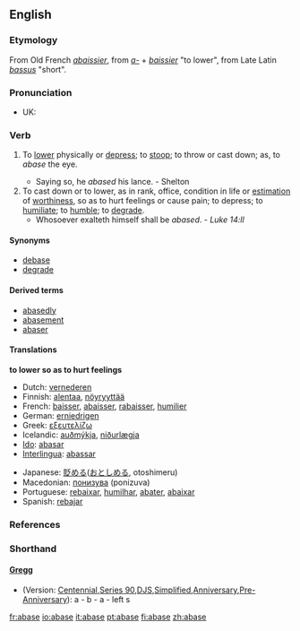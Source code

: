 ==English==

===Etymology===
From Old French ''[[abaissier]]'', from ''[[a-]]'' + ''[[baissier]]'' "to lower", from Late Latin ''[[bassus]]'' "short".

===Pronunciation===
*UK: {{IPA|/əˈbeɪs/}}

===Verb===
{{en-verb|abas|ing}}

# {{archaic}} To [[lower]] physically or [[depress]]; to [[stoop]]; to throw or cast down; as, to ''abase'' the eye.
#* Saying so, he ''abased'' his lance. - Shelton
# To cast down or to lower, as in rank, office, condition in life or [[estimation]] of [[worthiness]], so as to hurt feelings or cause pain; to depress; to [[humiliate]]; to [[humble]]; to [[degrade]].
#* Whosoever exalteth himself shall be ''abased''. - ''Luke 14:ll''

====Synonyms====
*[[debase]]
*[[degrade]]

====Derived terms====
*[[abasedly]]
*[[abasement]]
*[[abaser]]

====Translations====
'''to lower so as to hurt feelings'''
{{top}}
*Dutch: [[vernederen]]
*Finnish: [[alentaa]], [[nöyryyttää]]
*French: [[baisser]], [[abaisser]], [[rabaisser]], [[humilier]]
*German: [[erniedrigen]]
*Greek: [[εξευτελίζω]]
*Icelandic: [[auðmýkja]], [[niðurlægja]]
*[[Ido]]: [[abasar]]
*[[Interlingua]]: [[abassar]]
{{mid}}
*Japanese: [[貶める]]([[おとしめる]], otoshimeru)
*Macedonian: [[понизува]] (ponizuva)
*Portuguese: [[rebaixar]], [[humilhar]], [[abater]], [[abaixar]]
*Spanish: [[rebajar]]
{{bottom}}

===References===
{{R:Century 1911}}
{{R:Webster 1913}}

===Shorthand===

====[http://en.wikipedia.org/wiki/Gregg_Shorthand Gregg]====
* (Version: [http://en.wikipedia.org/wiki/Gregg_Shorthand#Centennial_Gregg_Shorthand Centennial],[http://en.wikipedia.org/wiki/Gregg_Shorthand#Series_90_Gregg_Shorthand Series 90],[http://en.wikipedia.org/wiki/Gregg_Shorthand#Diamond_Jubilee_Gregg_Shorthand DJS],[http://en.wikipedia.org/wiki/Gregg_Shorthand#Simplified_Gregg_Shorthand Simplified],[http://en.wikipedia.org/wiki/Gregg_Shorthand#Anniversary_Gregg_Shorthand Anniversary],[http://en.wikipedia.org/wiki/Gregg_Shorthand#Pre-Anniversary_Gregg_Shorthand Pre-Anniversary]): a - b - a - left s

[[fr:abase]]
[[io:abase]]
[[it:abase]]
[[pt:abase]]
[[fi:abase]]
[[zh:abase]]